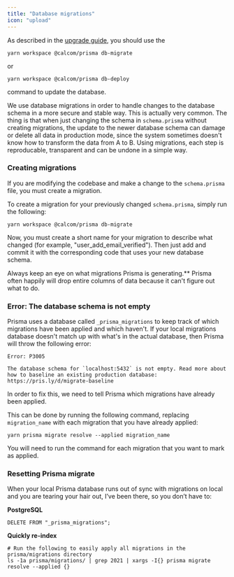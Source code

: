```yaml
---
title: "Database migrations"
icon: "upload"
---
```


As described in the [upgrade guide](/self-hosting/upgrading), you should use the

```
yarn workspace @calcom/prisma db-migrate
```

or

```
yarn workspace @calcom/prisma db-deploy
```

command to update the database.

We use database migrations in order to handle changes to the database schema in a more secure and stable way. This is actually very common. The thing is that when just changing the schema in `schema.prisma` without creating migrations, the update to the newer database schema can damage or delete all data in production mode, since the system sometimes doesn't know how to transform the data from A to B. Using migrations, each step is reproducable, transparent and can be undone in a simple way.

### Creating migrations

If you are modifying the codebase and make a change to the `schema.prisma` file, you must create a migration.

To create a migration for your previously changed `schema.prisma`, simply run the following:

```
yarn workspace @calcom/prisma db-migrate
```

Now, you must create a short name for your migration to describe what changed (for example, "user_add_email_verified"). Then just add and commit it with the corresponding code that uses your new database schema.

<Warning>
  Always keep an eye on what migrations Prisma is generating.** Prisma often happily will drop entire columns
  of data because it can't figure out what to do.
</Warning>

### Error: The database schema is not empty

Prisma uses a database called `_prisma_migrations` to keep track of which migrations have been applied and which haven't. If your local migrations database doesn't match up with what's in the actual database, then Prisma will throw the following error:

```
Error: P3005

The database schema for `localhost:5432` is not empty. Read more about how to baseline an existing production database: https://pris.ly/d/migrate-baseline
```

In order to fix this, we need to tell Prisma which migrations have already been applied.

This can be done by running the following command, replacing `migration_name` with each migration that you have already applied:

```
yarn prisma migrate resolve --applied migration_name
```

You will need to run the command for each migration that you want to mark as applied.

### Resetting Prisma migrate

When your local Prisma database runs out of sync with migrations on local and you are tearing your hair out, I’ve been there, so you don’t have to:

**PostgreSQL**

```
DELETE FROM "_prisma_migrations";
```

**Quickly re-index**

```
# Run the following to easily apply all migrations in the prisma/migrations directory
ls -1a prisma/migrations/ | grep 2021 | xargs -I{} prisma migrate resolve --applied {}
```
